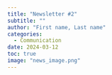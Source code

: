 ```yaml
---
title: "Newsletter #2"
subtitle: ""
author: "First name, Last name"
categories:
  - Communication
date: 2024-03-12
toc: true
image: "news_image.png"
---
```

